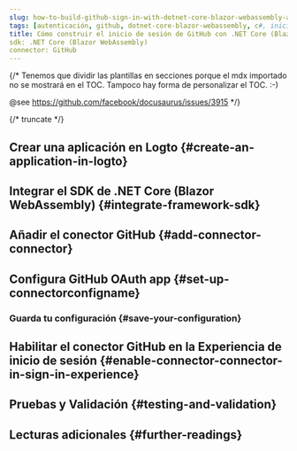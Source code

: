 ```yaml
---
slug: how-to-build-github-sign-in-with-dotnet-core-blazor-webassembly-and-logto
tags: [autenticación, github, dotnet-core-blazor-webassembly, c#, inicio-de-sesión-social, inicio-de-sesión, login]
title: Cómo construir el inicio de sesión de GitHub con .NET Core (Blazor WebAssembly)
sdk: .NET Core (Blazor WebAssembly)
connector: GitHub
---
```


{/*
  Tenemos que dividir las plantillas en secciones porque el mdx importado no se mostrará en el TOC.
  Tampoco hay forma de personalizar el TOC. :-)

  @see https://github.com/facebook/docusaurus/issues/3915
*/}




{/* truncate */}

<Intro connector={connector} sdk=".NET Core (Blazor WebAssembly)" link="https://learn.microsoft.com/en-us/aspnet/core/blazor/hosting-models#blazor-webassembly" />

## Crear una aplicación en Logto \{#create-an-application-in-logto}

<CreateApplication type="Single page app" framework=".NET Core (Blazor WebAssembly)" />

## Integrar el SDK de .NET Core (Blazor WebAssembly) \{#integrate-framework-sdk}

<IntegrateSdk />

## Añadir el conector GitHub \{#add-connector-connector}

<AddSocialConnector connector={connector} framework=".NET Core (Blazor WebAssembly)" />

## Configura GitHub OAuth app \{#set-up-connectorconfigname}

<ConnectorGuide />

### Guarda tu configuración \{#save-your-configuration}

<SaveYourConfiguration connector={connector} />

## Habilitar el conector GitHub en la Experiencia de inicio de sesión \{#enable-connector-connector-in-sign-in-experience}

<EnableSocialConnector connector={connector} />

## Pruebas y Validación \{#testing-and-validation}

<TestingAndValidation connector={connector} sdk=".NET Core (Blazor WebAssembly)" />

## Lecturas adicionales \{#further-readings}

<FurtherReadings />